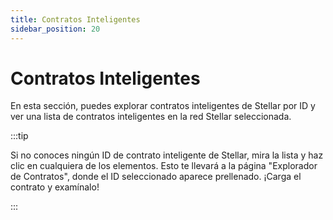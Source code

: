 ```yaml
---
title: Contratos Inteligentes
sidebar_position: 20
---
```



# Contratos Inteligentes

En esta sección, puedes explorar contratos inteligentes de Stellar por ID y ver una lista de contratos inteligentes en la red Stellar seleccionada.

:::tip

Si no conoces ningún ID de contrato inteligente de Stellar, mira la lista y haz clic en cualquiera de los elementos. Esto te llevará a la página "Explorador de Contratos", donde el ID seleccionado aparece prellenado. ¡Carga el contrato y examínalo!

:::

<DocCardList />
